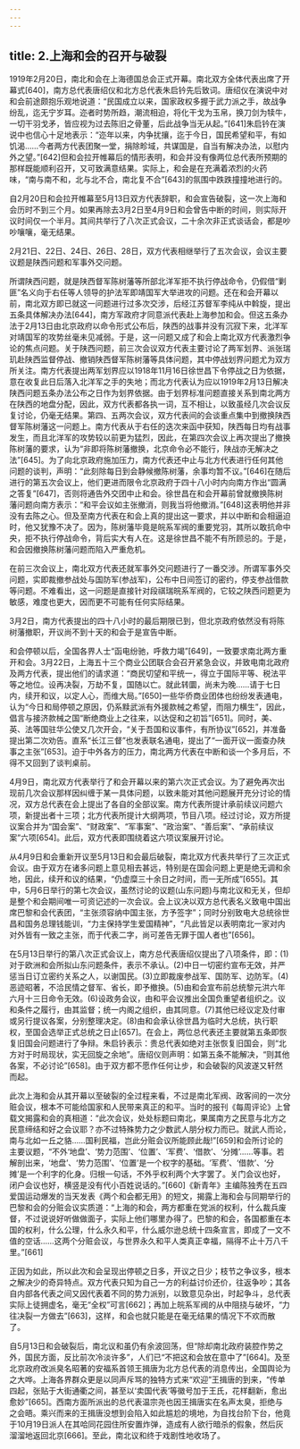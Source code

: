 ```yaml
---
---
---
```

title: 2.上海和会的召开与破裂
---




1919年2月20日，南北和会在上海德国总会正式开幕。南北双方全体代表出席了开幕式[640]，南方总代表唐绍仪和北方总代表朱启钤先后致词。唐绍仪在演说中对和会前途颇抱乐观地说道：“民国成立以来，国家政权多握于武力派之手，故战争纷乱，迄无宁岁耳。迩者时势所趋，潮流相迫，将化干戈为玉帛，换刀剑为犊牛，一切干羽戈矛，皆应视为过去陈旧之骨董，后此战争当无从起。”[641]朱启钤在演说中也信心十足地表示：“迩年以来，内争扰攘，迄于今日，国民希望和平，有如饥渴……今者两方代表团聚一堂，捐除畛域，共谋国是，自当有解决办法，以慰内外之望。”[642]但和会拉开帷幕后的情形表明，和会并没有像两位总代表所预期的那样既能顺利召开，又可致满意结果。实际上，和会是在充满着浓烈的火药味，“南与南不和，北与北不合，南北复不合”[643]的氛围中跌跌撞撞地进行的。

自2月20日和会拉开帷幕至5月13日双方代表辞职，和会宣告破裂，这一次上海和会历时不到三个月。如果再除去3月2日至4月9日和会曾告中断的时间，则实际开议时间仅一个半月。其间共举行了八次正式会议，二十余次非正式谈话会，都是吵吵嚷嚷，毫无结果。

2月21日、22日、24日、26日、28日，双方代表相继举行了五次会议，会议主要议题是陕西问题和军事外交问题。

所谓陕西问题，就是陕西督军陈树藩等所部北洋军拒不执行停战命令，仍假借“剿匪”名义向于右任等人领导的护法军即靖国军大举进攻的问题。还在和会开幕以前，南北双方即已就这一问题进行过多次交涉，后经江苏督军李纯从中斡旋，提出五条具体解决办法[644]，南方军政府才同意派代表赴上海参加和会。但这五条办法于2月13日由北京政府以命令形式公布后，陕西的战事并没有沉寂下来，北洋军对靖国军的攻势丝毫未见减弱。于是，这一问题又成了和会上南北双方代表激烈争论的焦点问题。关于陕西问题，前三次会议双方代表主要讨论了两军划界、派张瑞玑赴陕西监督停战、撤销陕西督军陈树藩等具体问题，其中停战划界问题尤为双方所关注。南方代表提出两军划界应以1918年11月16日徐世昌下令停战之日为依据，意在收复此日后落入北洋军之手的失地；而北方代表认为应以1919年2月13日解决陕西问题五条办法公布之日作为划界依据。由于划界标准问题直接关系到南北两方在陕西的地盘分配，因此，双方代表都各执一词，互不相让，以致虽经几次会议反复讨论，仍毫无结果。第四、五两次会议，双方代表间的会谈重点集中到撤换陕西督军陈树藩这一问题上。南方代表从于右任的迭次来函中获知，陕西每日均有战事发生，而且北洋军的攻势较以前更为猛烈，因此，在第四次会议上再次提出了撤换陈树藩的要求，认为“非即将陈树藩撤换，北京命令必不能行，陕战亦无解决之法”[645]。为了向北京政府施加压力，南方代表还中止与北方代表进行任何其他问题的谈判，声明：“此刻除每日到会静候撤陈树藩，余事均暂不议。”[646]在随后进行的第五次会议上，他们更进而限令北京政府于四十八小时内向南方作出“圆满之答复”[647]，否则将通告外交团中止和会。徐世昌在和会开幕前曾就撤换陈树藩问题向南方表示：“和平会议如主张撤消，则我当将他撤消。”[648]这表明他并非没有去陈之心。但及至南方代表在和会上真的提出这一要求，并以中断和会相逼迫时，他又犹豫不决了。因为，陈树藩毕竟是皖系军阀的重要党羽，其所以敢抗命中央，拒不执行停战命令，背后实大有人在。这是徐世昌不能不有所顾忌的。于是，和会因撤换陈树藩问题而陷入严重危机。

在前三次会议上，南北双方代表还就军事外交问题进行了一番交涉。所谓军事外交问题，实即裁撤参战处与国防军(参战军)，公布中日间签订的密约，停支参战借款等问题。不难看出，这一问题是直接针对段祺瑞皖系军阀的，它较之陕西问题更为敏感，难度也更大，因而更不可能有任何实际结果。

3月2日，南方代表提出的四十八小时的最后期限已到，但北京政府依然没有将陈树藩撤职，开议尚不到十天的和会于是宣告中断。

和会停顿以后，全国各界人士“函电纷驰，呼救力竭”[649]，一致要求南北两方重开和会。3月22日，上海五十三个商业公团联合会召开紧急会议，并致电南北政府及两方代表，提出他们的请求道：“商民切望和平统一，得立于国际平等、税法平等之地位。设再决裂，万劫不复，国随以亡。就此转圜，尚未为晚……请于七日内，续开和议，以定人心，而维大局。”[650]一些华侨商业团体也纷纷发表通电，认为“今日和局停顿之原因，仍系黩武派有外援款械之希望，而阻力横生”，因此，倡言与接济款械之国“断绝商业上之往来，以达促和之初旨”[651]。同时，美、英、法等国驻华公使又几次开会，“关于吾国和议事件，有所协议”[652]，并准备提出第二次劝告。直系“长江三督”也发表联名通电，提出了“一面开议一面查办陕事之主张”[653]。迫于中外各方的压力，南北两方代表在中断和谈一个多月后，不得不又回到了谈判桌前。

4月9日，南北双方代表举行了和会开幕以来的第六次正式会议。为了避免再次出现前几次会议那样因纠缠于某一具体问题，以致未能对其他问题展开充分讨论的情况，双方总代表在会上提出了各自的全部议案。南方代表所提计承前续议问题六项，新提出者十三项；北方代表所提计大纲两项，节目八项。经过讨论，双方所提议案合并为“国会案”、“财政案”、“军事案”、“政治案”、“善后案”、“承前续议案”六项[654]。此后，双方代表即围绕着这六项议案展开讨论。

从4月9日和会重新开议至5月13日和会最后破裂，南北双方代表共举行了三次正式会议。由于双方在诸多问题上意见相去甚远，特别是在国会问题上更是绝无调和余地，因此，续开和议的结果，“仍虚糜三十余日之时间，而一无所成”[655]。其中，5月6日举行的第七次会议，虽然讨论的议题(山东问题)与南北议和无关，但却是整个和会期间唯一可资记述的一次会议。会上议决以双方总代表名义致电中国出席巴黎和会代表团，“主张须容纳中国主张，方予签字”；同时分别致电大总统徐世昌和国务总理钱能训，“力主保持学生爱国精神”，“凡此皆足以表明南北一家对内对外皆有一致之主张，而于代表二字，尚可差告无罪于国人者也”[656]。

在5月13日举行的第八次正式会议上，南方总代表唐绍仪提出了八项条件，即：(1)对于欧洲和会所拟山东问题条件，表示不承认。(2)中日一切密约宣布无效，并严惩当日订立密约关系之人，以谢国民。(3)立即裁废参战军、国防军、边防军。(4)恶迹昭著，不洽民情之督军、省长，即予撤换。(5)由和会宣布前总统黎元洪六年六月十三日命令无效。(6)设政务会议，由和平会议推出全国负重望者组织之。议和条件之履行，由其监督；统一内阁之组织，由其同意。(7)其他已经议定及付审或另行提议各案，分别整理决定。(8)由和会承认徐世昌为临时大总统，执行职权，至国会选举正式总统之日止[657]。在会上，两位总代表还主要就第五条即恢复旧国会问题进行了争辩。朱启钤表示：贵总代表如绝对主张恢复旧国会，则“北方对于时局现状，实无回旋之余地”。唐绍仪则声明：如第五条不能解决，“则其他各案，不必讨论”[658]。由于双方都不愿作任何让步，和会破裂的风波遂又轩然而起。

此次上海和会从其开幕以至破裂的全过程来看，不过是南北军阀、政客间的一次分赃会议，根本不可能给国家和人民带来真正的和平。当时的报刊《每周评论》上曾载文揭露和会的真相道：“此次会议，处处标题曰南北，果属南方之民意与北方之民意缔结和好之会议耶？亦不过特殊势力之少数武人朋分权力而已。就武人而论，南与北如一丘之貉……国利民福，岂此分赃会议所能顾此哉!”[659]和会所讨论的主要议题，“不外‘地盘’、‘势力范围’、‘位置’、‘军费’、‘借款’、‘分摊’……等事。若解剖出来，‘地盘’、‘势力范围’、‘位置’是一个权字的基础。‘军费’、‘借款’、‘分摊’是一个利字的化身。归根一句话，不外乎权利两个大字罢了。关门会议也好，闭户会议也好，横竖是没有代小百姓说话的。”[660]《新青年》主编陈独秀在五四爱国运动爆发的当天发表《两个和会都无用》的短文，揭露上海和会与同期举行的巴黎和会的分赃会议实质道：“上海的和会，两方都重在党派的权利，什么裁兵废督，不过说说好听做做面子，实际上他们哪里办得了。巴黎的和会，各国都重在本国的权利，什么公理，什么永久和平，什么威尔逊总统十四条宣言，即成了一文不值的空话……这两个分赃会议，与世界永久和平人类真正幸福，隔得不止十万八千里。”[661]

正因为如此，所以此次和会呈现出停顿之日多，开议之日少；枝节之争议多，根本之解决少的奇异特点。双方代表只知为自己一方的利益讨价还价，往返争吵；其各自内部各代表之间又因代表着不同的势力派别，以致意见杂出，时起争斗，总代表实际上徒拥虚名，毫无“全权”可言[662]；再加上皖系军阀的从中阻挠与破坏，“力往决裂一方做去”[663]，这样，和会也就只能是在毫无结果的情况下不欢而散了。

自5月13日和会破裂后，南北议和虽仍有余波回荡，但“除却南北政府装腔作势之外，国民方面，反比前次冷淡许多”，人们已“不把这和会放在意中了”[664]。及至北京政府改派臭名昭著的安福系首领王揖唐为北方总代表的消息传出，全国舆论为之大哗。上海各界群众更是以同声斥骂的独特方式来“欢迎”王揖唐的到来，“传单四起，张贴于大街通衢之间，甚至以‘卖国代表’等徽号加于王氏，花样翻新，愈出愈妙”[665]。西南方面所派出的总代表温宗尧也因王揖唐实在名声太臭，拒绝与之会晤。乘兴而来的王揖唐没想到会陷入如此尴尬的境地，为自找台阶下台，他竟于10月19日派人在其哈同花园住所安置炸弹，造成有人欲行暗杀的假象，然后灰溜溜地返回北京[666]。至此，南北议和终于戏剧性地收场了。